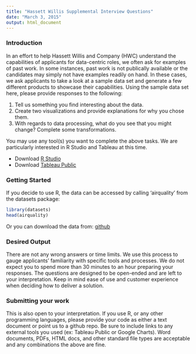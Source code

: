 ```yaml
---
title: "Hassett Willis Supplemental Interview Questions"
date: "March 3, 2015"
output: html_document
---
```


### Introduction

In an effort to help Hassett Willis and Company (HWC) understand the capabilities of applicants for data-centric roles, we often ask for examples of past work. In some instances, past work is not publically available or the candidates may simply not have examples readily on hand. In these cases, we ask applicants to take a look at a sample data set and generate a few different products to showcase their capabilities. Using the sample data set here, please provide responses to the following:

1. Tell us something you find interesting about the data.
2. Create two visualizations and provide explanations for why you chose them.
3. With regards to data processing, what do you see that you might change? Complete some transformations.

You may use any tool(s) you want to complete the above tasks. We are particularly interested in R Studio and Tableau at this time.

- Download [R Studio](http://www.rstudio.com/products/rstudio/download/) 
- Download [Tableau Public](https://public.tableau.com/s/)

### Getting Started

If you decide to use R, the data can be accessed by calling 'airquality' from the datasets package:
```r
library(datasets)
head(airquality)
```

Or you can download the data from: [github](https://github.com/kpipkins/HassettWillisInterviewSupplemental)

### Desired Output

There are not any wrong answers or time limits. We use this process to gauge applicants’ familiarity with specific tools and processes. We do not expect you to spend more than 30 minutes to an hour preparing your responses. The questions are designed to be open-ended and are left to your interpretation. Keep in mind ease of use and customer experience when deciding how to deliver a solution.

### Submitting your work

This is also open to your interpretation. If you use R, or any other programming languages, please provide your code as either a text document or point us to a github repo. Be sure to include links to any external tools you used (ex: Tableau Public or Google Charts). Word documents, PDFs, HTML docs, and other standard file types are acceptable and any combinations the above are fine. 
